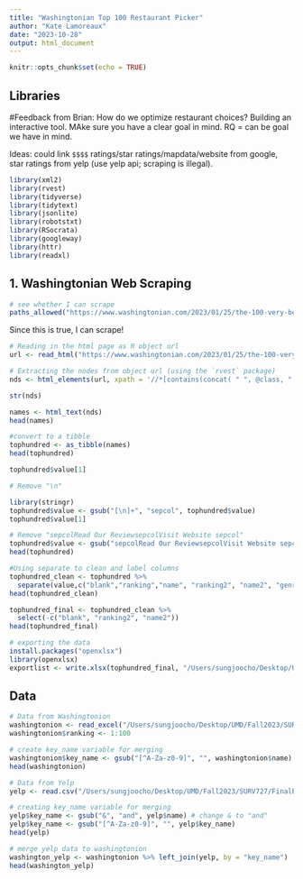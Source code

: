 ```yaml
---
title: "Washingtonian Top 100 Restaurant Picker"
author: "Kate Lamoreaux"
date: "2023-10-28"
output: html_document
---
```


```r
knitr::opts_chunk$set(echo = TRUE)
```


## Libraries

#Feedback from Brian: How do we optimize restaurant choices? Building an interactive tool. MAke sure you have a clear goal in mind. RQ = can be goal we have in mind.

Ideas: could link `$$$$` ratings/star ratings/mapdata/website from google, star ratings from yelp (use yelp api; scraping is illegal).

```r
library(xml2)
library(rvest)
library(tidyverse)
library(tidytext)
library(jsonlite)
library(robotstxt)
library(RSocrata)
library(googleway)
library(httr)
library(readxl)
```


## 1. Washingtonian Web Scraping

```r
# see whether I can scrape
paths_allowed("https://www.washingtonian.com/2023/01/25/the-100-very-best-restaurants-in-washington-dc/")
```

Since this is true, I can scrape!

```r
# Reading in the html page as R object url
url <- read_html("https://www.washingtonian.com/2023/01/25/the-100-very-best-restaurants-in-washington-dc/")
```

```r
# Extracting the nodes from object url (using the `rvest` package) 
nds <- html_elements(url, xpath = '//*[contains(concat( " ", @class, " " ), concat( " ", "sm-tw-py-0", " " ))]')

str(nds)
```

```r
names <- html_text(nds)
head(names)
```

```r
#convert to a tibble
tophundred <- as_tibble(names)
head(tophundred)
```
```r
tophundred$value[1]
```

```r
# Remove "\n"

library(stringr)
tophundred$value <- gsub("[\n]+", "sepcol", tophundred$value)
tophundred$value[1]
```


```r
# Remove "sepcolRead Our ReviewsepcolVisit Website sepcol"
tophundred$value <- gsub("sepcolRead Our ReviewsepcolVisit Website sepcol", "", tophundred$value)
head(tophundred)
```

```r
#Using separate to clean and label columns
tophundred_clean <- tophundred %>%
  separate(value,c("blank","ranking","name", "ranking2", "name2", "genre", "address", "phone number"), 'sepcol') 
head(tophundred_clean)
```


```r
tophundred_final <- tophundred_clean %>%
  select(-c("blank", "ranking2", "name2"))
head(tophundred_final)
```

```r
# exporting the data
install.packages("openxlsx")
library(openxlsx)
exportlist <- write.xlsx(tophundred_final, "/Users/sungjoocho/Desktop/UMD/Fall2023/SURV727/Group_assignment/cho-lamoreaux-a1/wasingtonian_top100.xlsx")
```


## Data
```r
# Data from Washingtonion
washingtonion <- read_excel("/Users/sungjoocho/Desktop/UMD/Fall2023/SURV727/FinalProject/washingtonian-restaurants/wasingtonian_top100.xlsx")
washingtonion$ranking <- 1:100

# create key_name variable for merging
washingtonion$key_name <- gsub("[^A-Za-z0-9]", "", washingtonion$name)
head(washingtonion)
```

```r
# Data from Yelp
yelp <- read.csv("/Users/sungjoocho/Desktop/UMD/Fall2023/SURV727/FinalProject/output.csv")

# creating key_name variable for merging
yelp$key_name <- gsub("&", "and", yelp$name) # change & to "and"
yelp$key_name <- gsub("[^A-Za-z0-9]", "", yelp$key_name)
head(yelp)

# merge yelp data to washingtonion
washington_yelp <- washingtonion %>% left_join(yelp, by = "key_name")
head(washington_yelp)
```





